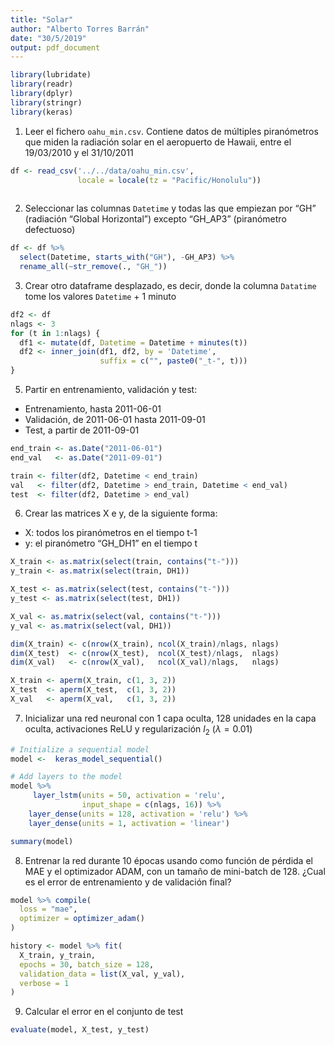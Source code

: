 ```yaml
---
title: "Solar"
author: "Alberto Torres Barrán"
date: "30/5/2019"
output: pdf_document
---
```


```r
library(lubridate)
library(readr)
library(dplyr)
library(stringr)
library(keras)
```


1. Leer el fichero `oahu_min.csv`. Contiene datos de múltiples piranómetros que miden la radiación solar en el aeropuerto de Hawaii, entre el 19/03/2010 y el 31/10/2011

```r
df <- read_csv('../../data/oahu_min.csv', 
               locale = locale(tz = "Pacific/Honolulu"))
  
```

2. Seleccionar las columnas `Datetime` y todas las que empiezan por "GH" (radiación "Global Horizontal") excepto "GH_AP3" (piranómetro defectuoso)

```r
df <- df %>% 
  select(Datetime, starts_with("GH"), -GH_AP3) %>%
  rename_all(~str_remove(., "GH_"))
```

3. Crear otro dataframe desplazado, es decir, donde la columna `Datatime` tome los valores `Datetime` + 1 minuto 

```r
df2 <- df
nlags <- 3
for (t in 1:nlags) {
  df1 <- mutate(df, Datetime = Datetime + minutes(t))
  df2 <- inner_join(df1, df2, by = 'Datetime', 
                    suffix = c("", paste0("_t-", t)))
}
```

5. Partir en entrenamiento, validación y test:

  * Entrenamiento, hasta 2011-06-01
  * Validación, de 2011-06-01 hasta 2011-09-01
  * Test, a partir de 2011-09-01

```r
end_train <- as.Date("2011-06-01")
end_val   <- as.Date("2011-09-01")

train <- filter(df2, Datetime < end_train)
val   <- filter(df2, Datetime > end_train, Datetime < end_val)
test  <- filter(df2, Datetime > end_val)
```

6. Crear las matrices X e y, de la siguiente forma:

  * X: todos los piranómetros en el tiempo t-1
  * y: el piranómetro "GH_DH1" en el tiempo t

```r
X_train <- as.matrix(select(train, contains("t-")))
y_train <- as.matrix(select(train, DH1))

X_test <- as.matrix(select(test, contains("t-")))
y_test <- as.matrix(select(test, DH1))

X_val <- as.matrix(select(val, contains("t-")))
y_val <- as.matrix(select(val, DH1))
```

```r
dim(X_train) <- c(nrow(X_train), ncol(X_train)/nlags, nlags)
dim(X_test)  <- c(nrow(X_test),  ncol(X_test)/nlags,  nlags)
dim(X_val)   <- c(nrow(X_val),   ncol(X_val)/nlags,   nlags)

X_train <- aperm(X_train, c(1, 3, 2))
X_test  <- aperm(X_test,  c(1, 3, 2))
X_val   <- aperm(X_val,   c(1, 3, 2))
```


7. Inicializar una red neuronal con 1 capa oculta, 128 unidades en la capa oculta, activaciones ReLU y regularización $l_2$ ($\lambda = 0.01$)

```r
# Initialize a sequential model
model <-  keras_model_sequential()

# Add layers to the model
model %>% 
     layer_lstm(units = 50, activation = 'relu', 
                input_shape = c(nlags, 16)) %>%
    layer_dense(units = 128, activation = 'relu') %>%
    layer_dense(units = 1, activation = 'linear')
```

```r
summary(model)
```

8. Entrenar la red durante 10 épocas usando como función de pérdida el MAE y el optimizador ADAM, con un tamaño de mini-batch de 128. ¿Cual es el error de entrenamiento y de validación final?

```r
model %>% compile(
  loss = "mae",
  optimizer = optimizer_adam()
)
```

```r
history <- model %>% fit(
  X_train, y_train, 
  epochs = 30, batch_size = 128, 
  validation_data = list(X_val, y_val),
  verbose = 1
)
```

9. Calcular el error en el conjunto de test

```r
evaluate(model, X_test, y_test)
```
